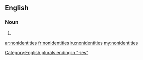 ==English==

===Noun===
{{head|en}}

# {{plural of|nonidentity}}

[[Category:English plurals ending in "-ies"]]

[[ar:nonidentities]]
[[fr:nonidentities]]
[[ku:nonidentities]]
[[my:nonidentities]]
